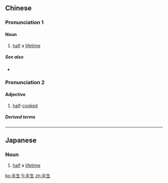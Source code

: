 ==Chinese==
{{zh-forms}}

===Pronunciation 1===
{{zh-pron
|m=bànshēng
|c=bun3 sang1
|h=pfs=pan-sâng
|mn=poàn-seng
|cat=n
}}
{{attention|hak|should it be pan-sên?}}

====Noun====
{{zh-noun}}

# [[half]] a [[lifetime]]

=====See also=====
* {{zh-l|大半生}}

===Pronunciation 2===
{{zh-pron
|m=bànshēng
|c=bun3 saang1
|h=pfs=pan-sâng
|mn=pòaⁿ-chheⁿ/pòaⁿ-chhiⁿ
|cat=a
}}

====Adjective====
{{zh-adj}}

# [[half]]-[[cooked]]

=====Derived terms=====
{{zh-der|半生不熟|半生半熟}}

----

==Japanese==
{{ja-kanjitab|はん|せい|yomi=on}}

===Noun===
{{ja-noun|はんせい}}

# [[half]] a [[lifetime]]

[[ko:半生]]
[[fi:半生]]
[[zh:半生]]